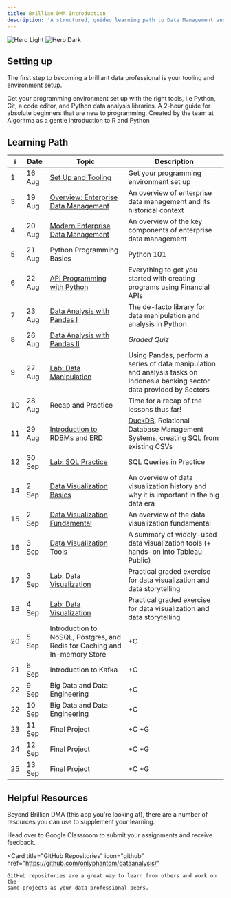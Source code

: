 ```yaml
---
title: Brillian DMA Introduction
description: 'A structured, guided learning path to Data Management and Analytics'
---
```


<img
  className="block dark:hidden"
  src="/images/hero-light.svg"
  alt="Hero Light"
/>
<img
  className="hidden dark:block"
  src="/images/hero-dark.svg"
  alt="Hero Dark"
/>

## Setting up

The first step to becoming a brilliant data professional is your tooling and environment setup.

<CardGroup cols={2}>
  <Card
    title="Programming Environment"
    icon="code"
    href="/quickstart"
  >
    Get your programming environment set up with the right tools, i.e 
    Python, Git, a code editor, and Python data analysis libraries.
  </Card>
    <Card
    title="R and Python Programming Starter"
    icon="book"
    href="https://github.com/teamalgoritma/starter-kit/"
  >
    A 2-hour guide for absolute beginners that are new to programming. Created 
    by the team at Algoritma as a gentle introduction to R and Python
  </Card>
</CardGroup>

## Learning Path
| i | Date | Topic | Description |
| ---- | ---- | ---- | ----------- |
| 1 | 16 Aug | [Set Up and Tooling](/quickstart) | Get your programming environment set up |
| 3 | 19 Aug | [Overview: Enterprise Data Management](/enterprise-data-management/historical) | An overview of enterprise data management and its historical context |
| 4 | 20 Aug | [Modern Enterprise Data Management](/enterprise-data-management/edm) | An overview of the key components of enterprise data management |
| 5 | 21 Aug | Python Programming Basics | Python 101 |
| 6 | 22 Aug | [API Programming with Python](/financial-data-analytics/api_programming_python) | Everything to get you started with creating programs using Financial APIs |
| 7 | 23 Aug | [Data Analysis with Pandas I](/financial-data-analytics/pandas) | The de-facto library for data manipulation and analysis in Python |
| 8 | 26 Aug | [Data Analysis with Pandas II](/financial-data-analytics/pandas) | _Graded Quiz_ |
| 9 | 27 Aug | [Lab: Data Manipulation](/financial-data-analytics/pandas) | Using Pandas, perform a series of data manipulation and analysis tasks on Indonesia banking sector data provided by Sectors |
| 10 | 28 Aug | Recap and Practice | Time for a recap of the lessons thus far! |
| 11 | 29 Aug | [Introduction to RDBMs and ERD](https://github.com/onlyphantom/dataanalysis/blob/master/4_SQL_Query.ipynb) | [DuckDB](https://shell.duckdb.org/), Relational Database Management Systems, creating SQL from existing CSVs |
| 12 | 30 Sep | [Lab: SQL Practice](/essentials/sql) | SQL Queries in Practice |
| 14 | 2 Sep | [Data Visualization Basics](/data-visualization/dv_introduction) | An overview of data visualization history and why it is important in the big data era  |
| 15 | 2 Sep | [Data Visualization Fundamental](/data-visualization/dv_fundamental) | An overview of the data visualization fundamental  |
| 16 | 3 Sep | [Data Visualization Tools](/data-visualization/dv_tools) | A summary of widely-used data visualization tools (+ hands-on into Tableau Public) |
| 17 | 3 Sep | [Lab: Data Visualization](/data-visualization/lab_tableau_public) | Practical graded exercise for data visualization and data storytelling |
| 18 | 4 Sep | [Lab: Data Visualization](/data-visualization/lab_tableau_public) | Practical graded exercise for data visualization and data storytelling |
| 20 | 5 Sep | Introduction to NoSQL, Postgres, and Redis for Caching and In-memory Store| +C |
| 21 | 6 Sep | Introduction to Kafka | +C |
| 22 | 9 Sep | Big Data and Data Engineering | +C |
| 22 | 10 Sep | Big Data and Data Engineering | +C |
| 23 | 11 Sep | Final Project | +C +G |
| 24 | 12 Sep | Final Project | +C +G |
| 25 | 13 Sep | Final Project | +C +G |

## Helpful Resources

Beyond Brillian DMA (this app you're looking at), there are a number of resources you can use to supplement your learning.

<CardGroup cols={2}>
  <Card icon="graduation-cap" title="Google Classroom" href="https://classroom.google.com/c/NjgxMzk2ODU4ODc3?cjc=qeo3imy">
    Head over to Google Classroom to submit your assignments and receive feedback.    
</Card>

  <Card
    title="GitHub Repositories"
    icon="github"
    href="https://github.com/onlyphantom/dataanalysis/"
  >
    GitHub repositories are a great way to learn from others and work on the 
    same projects as your data professional peers.
  </Card>
</CardGroup>
